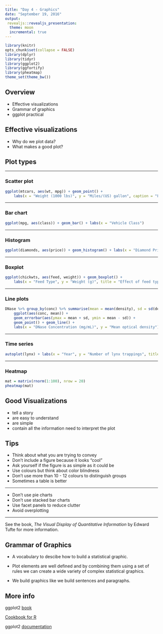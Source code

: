 ```yaml
---
title: "Day 4 - Graphics"
date: "September 19, 2016"
output: 
 revealjs::revealjs_presentation:
  theme: moon
  incremental: true
---
```


```r
library(knitr)
opts_chunk$set(collapse = FALSE)
library(dplyr)
library(tidyr)
library(ggplot2)
library(ggfortify)
library(pheatmap)
theme_set(theme_bw())
```


## Overview  

- Effective visualizations
- Grammar of graphics
- ggplot practical

## Effective visualizations

- Why do we plot data?
- What makes a good plot?

## Plot types

-----  

### Scatter plot

```r
ggplot(mtcars, aes(wt, mpg)) + geom_point() +
	labs(x = "Weight (1000 lbs)", y = "Miles/(US) gallon", caption = "Figure 1. Fuel efficiency decreases with increased vehicle weight")
```


-----  

### Bar chart

```r
ggplot(mpg, aes(class)) + geom_bar() + labs(x = "Vehicle Class")
```


-----  

### Histogram

```r
ggplot(diamonds, aes(price)) + geom_histogram() + labs(x = "Diamond Price ($US)", title = "Summary of diamond prices")
```


------  

### Boxplot

```r
ggplot(chickwts, aes(feed, weight)) + geom_boxplot() + 
	labs(x = "Feed Type", y = "Weight (g)", title = "Effect of feed type on chick weight")
```

-----  

### Line plots
```r

DNase %>% group_by(conc) %>% summarise(mean = mean(density), sd = sd(density)) %>% 
	ggplot(aes(conc, mean)) + 
	geom_errorbar(aes(ymax = mean + sd, ymin = mean - sd)) + 
	geom_point() + geom_line() +
	labs(x = "DNase Concentration (mg/mL)", y = "Mean optical density")

```

-----  

### Time series
```r
autoplot(lynx) + labs(x = "Year", y = "Number of lynx trappings", title = "Annual Canadian Lynx trappings")
```


-----  

### Heatmap

```r
mat = matrix(rnorm(1:100), nrow = 20)
pheatmap(mat)
```



## Good Visualizations 

- tell a story
- are easy to understand
- are simple
- contain all the information need to interpret the plot


## Tips

- Think about what you are trying to convey
- Don't include a figure because it looks "cool"
- Ask yourself if the figure is as simple as it could be
- Use colours but think about color blindness
- Don't use more than 10 - 12 colours to distinguish groups
- Sometimes a table is better

----- 

- Don't use pie charts
- Don't use stacked bar charts
- Use facet panels to reduce clutter
- Avoid overplotting

-----

See the book, _The Visual Display of Quantitative Information_ by Edward Tufte for more information.


## Grammar of Graphics

- A vocabulary to descibe how to build a statistical graphic.  

- Plot elements are well defined and by combining them using a set of rules we can create a wide variety of complex statistical graphics.

- We build graphics like we build sentences and paragraphs.


## More info

ggplot2 [book](https://www.amazon.ca/ggplot2-Elegant-Graphics-Data-Analysis/dp/331924275X/ref=sr_1_1?ie=UTF8&qid=1474233790&sr=8-1&keywords=elegant+graphics+for+data+analysis)

[Cookbook for R](http://www.cookbook-r.com/Graphs/)  

ggplot2 [documentation](http://docs.ggplot2.org/current/)  



